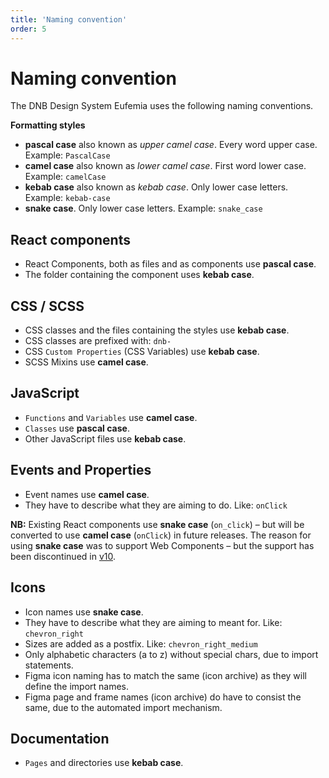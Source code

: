 ```yaml
---
title: 'Naming convention'
order: 5
---
```


# Naming convention

The DNB Design System Eufemia uses the following naming conventions.

**Formatting styles**

- **pascal case** also known as _upper camel case_. Every word upper case. Example: `PascalCase`
- **camel case** also known as _lower camel case_. First word lower case. Example: `camelCase`
- **kebab case** also known as _kebab case_. Only lower case letters. Example: `kebab-case`
- **snake case**. Only lower case letters. Example: `snake_case`

## React components

- React Components, both as files and as components use **pascal case**.
- The folder containing the component uses **kebab case**.

## CSS / SCSS

- CSS classes and the files containing the styles use **kebab case**.
- CSS classes are prefixed with: `dnb-`
- CSS `Custom Properties` (CSS Variables) use **kebab case**.
- SCSS Mixins use **camel case**.

## JavaScript

- `Functions` and `Variables` use **camel case**.
- `Classes` use **pascal case**.
- Other JavaScript files use **kebab case**.

## Events and Properties

- Event names use **camel case**.
- They have to describe what they are aiming to do. Like: `onClick`

**NB:** Existing React components use **snake case** (`on_click`) – but will be converted to use **camel case** (`onClick`) in future releases. The reason for using **snake case** was to support Web Components – but the support has been discontinued in [v10](/uilib/about-the-lib/releases/eufemia/v10-info/).

## Icons

- Icon names use **snake case**.
- They have to describe what they are aiming to meant for. Like: `chevron_right`
- Sizes are added as a postfix. Like: `chevron_right_medium`
- Only alphabetic characters (a to z) without special chars, due to import statements.
- Figma icon naming has to match the same (icon archive) as they will define the import names.
- Figma page and frame names (icon archive) do have to consist the same, due to the automated import mechanism.

## Documentation

- `Pages` and directories use **kebab case**.
